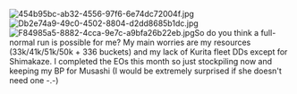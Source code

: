[[File:454b95bc-ab32-4556-97f6-6e74dc72004f.jpg|thumb]][[File:Db2e74a9-49c0-4502-8804-d2dd8685b1dc.jpg|thumb]][[File:F84985a5-8882-4cca-9e7c-a9bfa26b22eb.jpg|thumb]]So do you think a full-normal run is possible for me? My main worries are my resources (33k/41k/51k/50k + 336 buckets) and my lack of Kurita fleet DDs except for Shimakaze. I completed the EOs this month so just stockpiling now and keeping my BP for Musashi (I would be extremely surprised if she doesn't need one -.-)<ac_metadata title="Full-Normal possible?"> </ac_metadata>